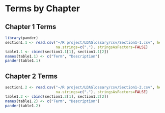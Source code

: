 # Terms by Chapter

## Chapter 1 Terms

```r
library(pander)
section1.1 <- read.csv("~/R project/LDAGlossary/csv/Section1-1.csv", header=TRUE,
                       na.strings=c("."), stringsAsFactors=FALSE)
table1.1 <- cbind(section1.1[1], section1.1[2])
names(table1.1) <- c("Term", "Description")
pander(table1.1)
```

## Chapter 2 Terms

```r
section1.2 <- read.csv("~/R project/LDAGlossary/csv/Section1-2.csv", header=TRUE,
                       na.strings=c("."), stringsAsFactors=FALSE)
table1.2 <- cbind(section1.2[1], section1.2[2])
names(table1.2) <- c("Term", "Description")
pander(table1.2)
```

